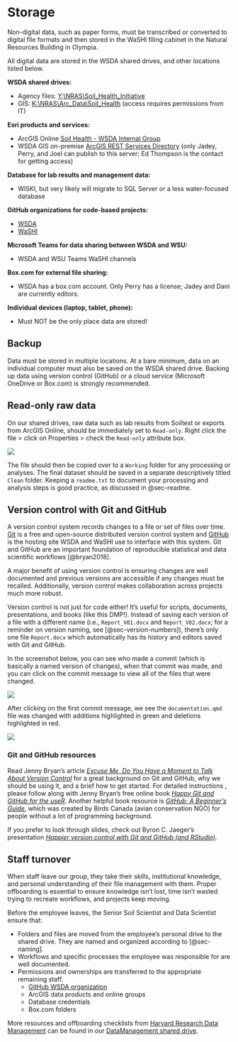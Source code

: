# Storage {#sec-storage}

Non-digital data, such as paper forms, must be transcribed or
converted to digital file formats and then stored in the WaSHI filing
cabinet in the Natural Resources Building in Olympia.

All digital data are stored in the WSDA shared drives, and other
locations listed below.

**WSDA shared drives:**

-   Agency files:
    [Y:\\NRAS\\Soil_Health_Initiative](Y:\NRAS\Soil_Health_Initiative)
-   GIS:
    [K:\\NRAS\\Arc_Data\\Soil_Health](K:\NRAS\Arc_Data\Soil_Health)
    (access requires permissions from IT)

**Esri products and services:**

-   ArcGIS Online [Soil Health - WSDA Internal
    Group](https://nras.maps.arcgis.com/home/group.html?id=17a60cfa644c4c60ab622fdd84500f8f#overview)
-   WSDA GIS on-premise [ArcGIS REST Services
    Directory](https://fortress.wa.gov/agr/gis/wsdagis/rest/services/NRAS)
    (only Jadey, Perry, and Joel can publish to this server; Ed
    Thompson is the contact for getting access)

**Database for lab results and management data:**

-   WISKI, but very likely will migrate to SQL Server or a less
    water-focused database

**GitHub organizations for code-based projects:**

-   [WSDA](https://github.com/WA-Department-of-Agriculture)
-   [WaSHI](https://github.com/WASoilHealth)

**Microsoft Teams for data sharing between WSDA and WSU:**

-   WSDA and WSU Teams WaSHI channels

**Box.com for external file sharing:**

-   WSDA has a box.com account. Only Perry has a license; Jadey and
    Dani are currently editors.

**Individual devices (laptop, tablet, phone):**

-   Must NOT be the only place data are stored!

## Backup

Data must be stored in multiple locations. At a bare minimum, data on
an individual computer must also be saved on the WSDA shared drive.
Backing up data using version control (GitHub) or a cloud service
(Microsoft OneDrive or Box.com) is strongly recommended.

## Read-only raw data {#sec-raw-data}

On our shared drives, raw data such as lab results from Soiltest or
exports from ArcGIS Online, should be immediately set to `Read-only`.
Right click the file \> click on Properties \> check the `Read-only`
attribute box.

![](images/read-only.png){fig-alt="Screenshot of the above directions to set files to Read-only on a Windows computer."}

The file should then be copied over to a `Working` folder for any
processing or analyses. The final dataset should be saved in a
separate descriptively titled `Clean` folder. Keeping a `readme.txt`
to document your processing and analysis steps is good practice, as
discussed in @sec-readme.

## Version control with Git and GitHub

A version control system records changes to a file or set of files
over time. [Git](https://git-scm.com/) is a free and open-source
distributed version control system and [GitHub](https://github.com) is
the hosting site WSDA and WaSHI use to interface with this system. Git
and GitHub are an important foundation of reproducible statistical and
data scientific workflows [@bryan2018].

A major benefit of using version control is ensuring changes are well
documented and previous versions are accessible if any changes must be
recalled. Additionally, version control makes collaboration across
projects much more robust.

Version control is not just for code either! It's useful for scripts,
documents, presentations, and books (like this DMP!). Instead of
saving each version of a file with a different name (i.e.,
`Report_V01.docx` and `Report_V02.docx`; for a reminder on version
naming, see [@sec-version-numbers]), there's only one file
`Report.docx` which automatically has its history and editors saved
with Git and GitHub.

In the screenshot below, you can see who made a commit (which is
basically a named version of changes), when that commit was made, and
you can click on the commit message to view all of the files that were
changed.

![](images/github-commits.png){fig-alt="Screenshot of GitHub commits for the WaSHI DMP."}

After clicking on the first commit message, we see the
`documentation.qmd` file was changed with additions highlighted in
green and deletions highlighted in red.

![](images/github-diff.png){fig-alt="Screenshot of GitHub commit message titled 'First complete draft of documentation chapter' which shows the changed file with additions highlighted in green and deletions highlighted in red."
fig-align="left"}

### Git and GitHub resources

Read Jenny Bryan's article [*Excuse Me, Do You Have a Moment to Talk
About Version
Control*](Y:\NRAS\Soil_Health_Initiative\StateOfTheSoils\DataManagement\Resources\Bryan_ExcuseMeDoYouHaveMomentTalkVersionControl.pdf)
for a great background on Git and GitHub, why we should be using it,
and a brief how to get started. For detailed instructions , please
follow along with Jenny Bryan's free online book [*Happy Git and
GitHub for the useR*](https://happygitwithr.com/). Another helpful
book resource is [*GitHub: A Beginner's
Guide*](https://birdscanada.github.io/BirdsCanada_GitHubGuide/), which
was created by Birds Canada (avian conservation NGO) for people
without a lot of programming background.

If you prefer to look through slides, check out Byron C. Jaeger's
presentation [*Happier version control with Git and GitHub (and
RStudio)*](https://bcjaeger.github.io/seminar-git/)*.*

## Staff turnover

When staff leave our group, they take their skills, institutional
knowledge, and personal understanding of their file management with
them. Proper offboarding is essential to ensure knowledge isn't lost,
time isn't wasted trying to recreate workflows, and projects keep
moving.

Before the employee leaves, the Senior Soil Scientist and Data
Scientist ensure that:

-   Folders and files are moved from the employee's personal drive to
    the shared drive. They are named and organized according to
    [@sec-naming].
-   Workflows and specific processes the employee was responsible for
    are well documented.
-   Permissions and ownerships are transferred to the appropriate
    remaining staff.
    -   [GitHub WSDA
        organization](https://github.com/WA-Department-of-Agriculture)
    -   ArcGIS data products and online groups
    -   Database credentials
    -   Box.com folders

More resources and offboarding checklists from [Harvard Research Data
Management](Y:\NRAS\Soil_Health_Initiative\StateOfTheSoils\DataManagement\Resources\StaffTurnover)
can be found in our [DataManagement shared
drive](Y:\NRAS\Soil_Health_Initiative\StateOfTheSoils\DataManagement\Resources\StaffTurnover).
